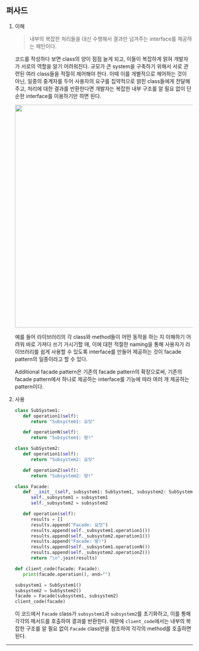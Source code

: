 ## 퍼사드

1. 이해

   > 내부의 복잡한 처리들을 대신 수행해서 결과만 넘겨주는 interface를 제공하는 패턴이다.

   코드를 작성하다 보면 class의 양이 점점 늘게 되고, 이들이 복잡하게 얽혀 개발자가 서로의 역할을 알기 어려워진다. 규모가 큰 system을 구축하기 위해서 서로 관련된 여러 class들을 적절히 제어해야 한다. 이때 이를 개별적으로 제어하는 것이 아닌, 일종의 중계자를 두어 사용자의 요구를 집약적으로 얽힌 class들에게 전달해 주고, 처리에 대한 결과를 반환한다면 개발자는 복잡한 내부 구조를 알 필요 없이 단순한 interface를 이용하기만 하면 된다.

   <img src="https://github.com/user-attachments/assets/57304870-38d3-41f9-8ad0-f4a4cc14ba79" width="600" />

   예를 들어 라이브러리의 각 class와 method들이 어떤 동작을 하는 지 이해하기 어려워 바로 가져다 쓰기 거시기할 때, 이에 대한 적절한 naming을 통해 사용자가 라이브러리를 쉽게 사용할 수 있도록 interface를 만들어 제공하는 것이 facade pattern의 일종이라고 할 수 있다.

   Additional facade pattern은 기존의 facade pattern의 확장으로써, 기존의 facade pattern에서 하나로 제공하는 interface를 기능에 따라 여러 개 제공하는 pattern이다.

2. 사용

   ```python
   class SubSystem1:
      def operation1(self):
         return "Subsystem1: 요잇"

      def operationN(self):
         return "Subsystem1: 땅!"

   class SubSystem2:
      def operation1(self):
         return "Subsystem2: 요잇"

      def operationZ(self):
         return "Subsystem2: 땅!"

   class Facade:
      def __init__(self, subsystem1: SubSystem1, subsystem2: SubSystem2):
         self._subsystem1 = subsystem1
         self._subsystem2 = subsystem2

      def operation(self):
         results = []
         results.append("Facade: 요잇")
         results.append(self._subsystem1.operation1())
         results.append(self._subsystem2.operation1())
         results.append("Facade: 땅!")
         results.append(self._subsystem1.operationN())
         results.append(self._subsystem2.operationZ())
         return "\n".join(results)

   def client_code(facade: Facade):
      print(facade.operation(), end="")

   subsystem1 = SubSystem1()
   subsystem2 = SubSystem2()
   facade = Facade(subsystem1, subsystem2)
   client_code(facade)
   ```

   이 코드에서 `Facade` class가 `subsystem1`과 `subsystem2`를 초기화하고, 이를 통해 각각의 메서드를 호출하여 결과를 반환한다. 때문에 `client_code`에서는 내부의 복잡한 구조를 알 필요 없이 `Facade` class만을 참조하여 각각의 method를 호출하면 된다.

---
